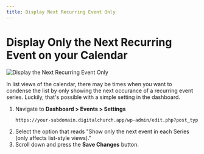 ```yaml
---
title: Display Next Recurring Event Only
---
```


# Display Only the Next Recurring Event on your Calendar

![Display the Next Recurring Event Only](./img/display-next-recurring-event-only.jpg)

In list views of the calendar, there may be times when you want to condense the list by only showing the next occurance of a recurring event series. Luckily, that's possible with a simple setting in the dashboard.

1. Navigate to **Dashboard > Events > Settings**
    ```html
    https://your-subdomain.digitalchurch.app/wp-admin/edit.php?post_type=tribe_events&page=tec-events-settings&tab=general
    ```
2. Select the option that reads "Show only the next event in each Series (only affects list-style views)."
3. Scroll down and press the **Save Changes** button.